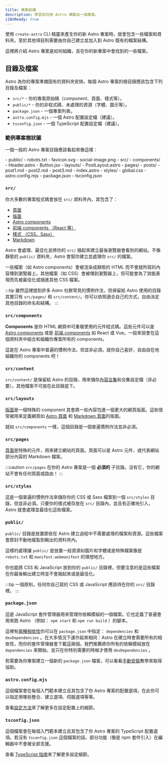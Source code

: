 ```yaml
---
title: 專案結構
description: 學習如何用 Astro 構築出一個專案。
i18nReady: true
---
```


使用 `create-astro` CLI 精靈來產生你的新 Astro 專案時，就會包含一些檔案和資料夾。至於其他項目則需要由你自己建立並加入到 Astro 既有的檔案結構。

這裡將介紹 Astro 專案是如何組織，且在你的新專案中會找到的一些檔案。

## 目錄及檔案

Astro 為你的專案準備固有的資料夾安排。每個 Astro 專案的根目錄應該包含下列目錄及檔案：

- `src/*` - 你的專案原始碼（component、頁面、樣式等）。
- `public/*` - 你的非程式碼、未處理的資源（字體、圖示等）。
- `package.json` - 一個專案列表。
- `astro.config.mjs` - 一個 Astro 配置設定檔（建議）。
- `tsconfig.json` - 一個 TypeScript 配置設定檔（建議）。

### 範例專案樹狀圖

一個一般的 Astro 專案目錄應該看起來像這樣：

<FileTree>
- public/
  - robots.txt
  - favicon.svg
  - social-image.png
- src/
  - components/
    - Header.astro
    - Button.jsx
  - layouts/
    - PostLayout.astro
  - pages/
    - posts/
      - post1.md
      - post2.md
      - post3.md
    - index.astro
  - styles/
    - global.css
- astro.config.mjs
- package.json
- tsconfig.json
</FileTree>

### `src/`

你大多數的專案程式碼會放在 `src/` 資料夾內，其包含了：

- [頁面](/zh-tw/basics/astro-pages/)
- [版面](/zh-tw/basics/layouts/)
- [Astro components](/zh-tw/basics/astro-components/)
- [前端 components （React 等）](/zh-tw/guides/framework-components/)
- [樣式 （CSS、Sass）](/zh-tw/guides/styling/)
- [Markdown](/zh-tw/guides/markdown-content/)

Astro 會處理、最佳化並將你的 `src/` 捆起來建立最後瀏覽器會看到的網站。不像靜態的 `public/` 資料夾，Astro 會幫你建立並處理你 `src/` 的檔案。

一些檔案（如 Astro components）會被渲染成靜態的 HTML 而不會就所寫的內容傳到瀏覽器上。其他檔案（如 CSS）會被傳到瀏覽器上，但可能會為了效能表現而先被最佳化或捆進其他 CSS 檔案。

:::tip
雖然這裡提到許多 Astro 社群常見的慣例作法，但保留給 Astro 使用的目錄其實只有 `src/pages/` 和 `src/content/`。你可以依照適合自己的方式，自由決定其他目錄的命名和結構。
:::

### `src/components`

**Components** 是你 HTML 網頁中可重複使用的元件程式碼。這些元件可以是 [Astro components](/zh-tw/basics/astro-components/) 或是 [前端 components](/zh-tw/guides/framework-components/) 如 React 或 Vue。一般來說會在這個資料夾中組合和組織你專案所有的 components。

這是在 Astro 專案中普遍的慣例作法，但並非必須。就你自己喜好，自由自在地組織你的 components 吧！

### `src/content`

`src/content/` 是保留給 Astro 的目錄，用來儲存[內容合集](/zh-tw/guides/content-collections/)和合集設定檔（非必要）。其他檔案不可放在此目錄底下。

### `src/layouts`

[版面](/zh-tw/basics/layouts/)是一個特殊的 component 其會將一些內容包進一個更大的網頁版面。這些很常被用來定義網頁如 [Astro 頁面](/zh-tw/basics/astro-pages/) 和 [Markdown 頁面](/zh-tw/guides/markdown-content/)的版面。

就如 `src/components` 一樣，這個目錄是一個普遍慣例作法並非必須。

### `src/pages`

[頁面](/zh-tw/basics/astro-pages/)是特殊的元件，用來建立網站的頁面。頁面可以是 Astro 元件，或代表網站部分內容的 Markdown 檔案。

:::caution
`src/pages` 在你的 Astro 專案是一個 **必須的** 子目錄。沒有它，你的網站不會有任何頁面或路由！
:::

### `src/styles`

這是一個普遍的慣例作法來儲存你的 CSS 或 Sass 檔案到一個 `src/styles` 目錄，但並非必須。只要你的樣式被存放在 `src/` 目錄內，並且有正確地引入，Astro 就會處理並最佳化這些檔案。

### `public/`

 `public/` 目錄是放置那些在 Astro 建立過程中不需要處理的檔案和資源。這些檔案會原封不動地複製到輸出的資料夾內。

這樣的處理讓 `public/` 是放置一般資源如圖片和字體或是特殊檔案像是 `robots.txt` 和 `manifest.webmanifest` 的理想地方。

你也能將 CSS 和 JavaScript 放到你的 `public/` 目錄裡，但要注意的是這些檔案在你最後輸出建立時並不會捆起來或是最佳化。

:::tip
一個原則，任何你自己寫的 CSS 或 JavaScript 應該待在你的 `src/` 目錄裡。
:::

### `package.json`

這是 JavaScript 套件管理器用來管理你依賴模組的一個檔案。它也定義了普遍會用來跑 Astro （例如： `npm start` 和 `npm run build` ）的腳本。

這裡有[兩種相依性](https://docs.npmjs.com/specifying-dependencies-and-devdependencies-in-a-package-json-file)你可以在 `package.json` 中指定： `dependencies` 和 `devDependencies` 。在大多情況下運作起來相同：Astro 在建立時會需要所有的相依性，而你的套件管理器會下載這兩個。我們推薦將你所有的依賴模組放在 `dependencies` 來開始，並只在你特別需要的時候才使用 `devDependencies` 。

若需要為你專案建立一個新的 `package.json` 檔案，可以看看[手動安裝](/zh-tw/install/manual/)教學來取得協助。

### `astro.config.mjs`

這個檔案會在每個入門範本建立且其包含了你 Astro 專案的配置選項。在此你可以指定用哪些整合、建立選項、伺服選項等等。

查看[設定方法](/zh-tw/reference/configuration-reference/)來了解更多在設定配置上的細節。

### `tsconfig.json`

這個檔案會在每個入門範本建立且其包含了你 Astro 專案的 TypeScript 配置選項。若沒有 `tsconfig.json` 這個檔案的話，部分功能（像是 npm 套件引入）在編輯器中不會被全部支援。

查看 [TypeScript 指南](/zh-tw/guides/typescript/)來了解更多設定細節。
